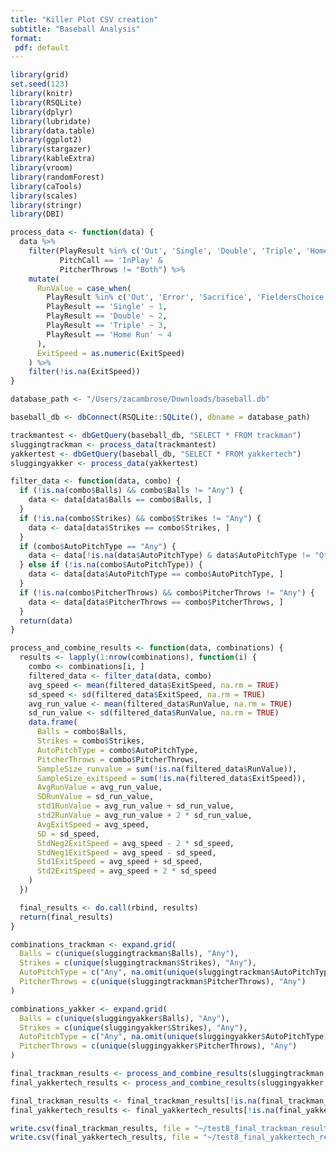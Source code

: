 ```yaml
---
title: "Killer Plot CSV creation"
subtitle: "Baseball Analysis"
format:
 pdf: default
---
```


```r
library(grid)
set.seed(123)
library(knitr)
library(RSQLite)
library(dplyr)
library(lubridate)
library(data.table)
library(ggplot2)
library(stargazer)
library(kableExtra)
library(vroom)
library(randomForest)
library(caTools)
library(scales)
library(stringr)
library(DBI)

process_data <- function(data) {
  data %>%
    filter(PlayResult %in% c('Out', 'Single', 'Double', 'Triple', 'Home Run', 'Error', 'FieldersChoice', 'Sacrifice') & 
           PitchCall == 'InPlay' & 
           PitcherThrows != "Both") %>%
    mutate(
      RunValue = case_when(
        PlayResult %in% c('Out', 'Error', 'Sacrifice', 'FieldersChoice') ~ 0,
        PlayResult == 'Single' ~ 1,
        PlayResult == 'Double' ~ 2,
        PlayResult == 'Triple' ~ 3,
        PlayResult == 'Home Run' ~ 4
      ),
      ExitSpeed = as.numeric(ExitSpeed)
    ) %>%
    filter(!is.na(ExitSpeed))
}

database_path <- "/Users/zacambrose/Downloads/baseball.db"  

baseball_db <- dbConnect(RSQLite::SQLite(), dbname = database_path)

trackmantest <- dbGetQuery(baseball_db, "SELECT * FROM trackman")
sluggingtrackman <- process_data(trackmantest)
yakkertest <- dbGetQuery(baseball_db, "SELECT * FROM yakkertech")
sluggingyakker <- process_data(yakkertest)

filter_data <- function(data, combo) {
  if (!is.na(combo$Balls) && combo$Balls != "Any") {
    data <- data[data$Balls == combo$Balls, ]
  }
  if (!is.na(combo$Strikes) && combo$Strikes != "Any") {
    data <- data[data$Strikes == combo$Strikes, ]
  }
  if (combo$AutoPitchType == "Any") {
    data <- data[!is.na(data$AutoPitchType) & data$AutoPitchType != "Other", ]
  } else if (!is.na(combo$AutoPitchType)) {
    data <- data[data$AutoPitchType == combo$AutoPitchType, ]
  }
  if (!is.na(combo$PitcherThrows) && combo$PitcherThrows != "Any") {
    data <- data[data$PitcherThrows == combo$PitcherThrows, ]
  }
  return(data)
}

process_and_combine_results <- function(data, combinations) {
  results <- lapply(1:nrow(combinations), function(i) {
    combo <- combinations[i, ]
    filtered_data <- filter_data(data, combo)
    avg_speed <- mean(filtered_data$ExitSpeed, na.rm = TRUE)
    sd_speed <- sd(filtered_data$ExitSpeed, na.rm = TRUE)
    avg_run_value <- mean(filtered_data$RunValue, na.rm = TRUE)
    sd_run_value <- sd(filtered_data$RunValue, na.rm = TRUE)
    data.frame(
      Balls = combo$Balls,
      Strikes = combo$Strikes,
      AutoPitchType = combo$AutoPitchType,
      PitcherThrows = combo$PitcherThrows,
      SampleSize_runvalue = sum(!is.na(filtered_data$RunValue)),
      SampleSize_exitspeed = sum(!is.na(filtered_data$ExitSpeed)),
      AvgRunValue = avg_run_value,
      SDRunValue = sd_run_value,
      std1RunValue = avg_run_value + sd_run_value,
      std2RunValue = avg_run_value + 2 * sd_run_value,
      AvgExitSpeed = avg_speed,
      SD = sd_speed,
      StdNeg2ExitSpeed = avg_speed - 2 * sd_speed,
      StdNeg1ExitSpeed = avg_speed - sd_speed,
      Std1ExitSpeed = avg_speed + sd_speed,
      Std2ExitSpeed = avg_speed + 2 * sd_speed
    )
  })

  final_results <- do.call(rbind, results)
  return(final_results)
}

combinations_trackman <- expand.grid(
  Balls = c(unique(sluggingtrackman$Balls), "Any"),
  Strikes = c(unique(sluggingtrackman$Strikes), "Any"),
  AutoPitchType = c("Any", na.omit(unique(sluggingtrackman$AutoPitchType))),
  PitcherThrows = c(unique(sluggingtrackman$PitcherThrows), "Any")
)

combinations_yakker <- expand.grid(
  Balls = c(unique(sluggingyakker$Balls), "Any"),
  Strikes = c(unique(sluggingyakker$Strikes), "Any"),
  AutoPitchType = c("Any", na.omit(unique(sluggingyakker$AutoPitchType))),
  PitcherThrows = c(unique(sluggingyakker$PitcherThrows), "Any")
)

final_trackman_results <- process_and_combine_results(sluggingtrackman, combinations_trackman)
final_yakkertech_results <- process_and_combine_results(sluggingyakker, combinations_yakker)

final_trackman_results <- final_trackman_results[!is.na(final_trackman_results$AutoPitchType) & final_trackman_results$AutoPitchType != "Other", ]
final_yakkertech_results <- final_yakkertech_results[!is.na(final_yakkertech_results$AutoPitchType) & final_yakkertech_results$AutoPitchType != "Other", ]

write.csv(final_trackman_results, file = "~/test8_final_trackman_results.csv")
write.csv(final_yakkertech_results, file = "~/test8_final_yakkertech_results.csv")
```

